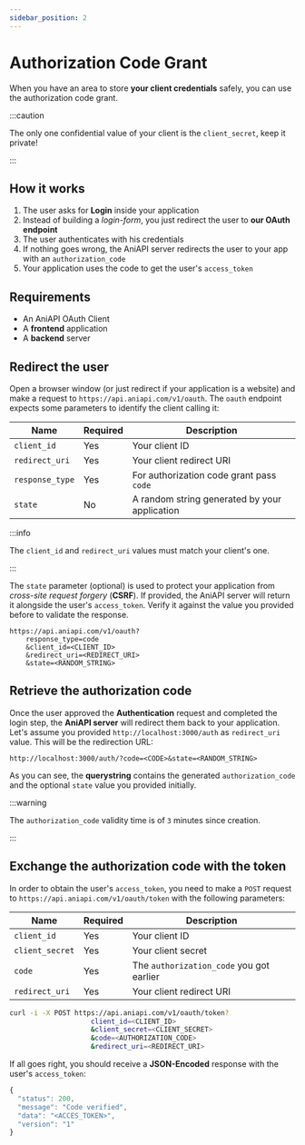 ```yaml
---
sidebar_position: 2
---
```


# Authorization Code Grant

When you have an area to store **your client credentials** safely, you can use the authorization code grant.

:::caution

The only one confidential value of your client is the `client_secret`, keep it private!

:::

## How it works

1. The user asks for **Login** inside your application
2. Instead of building a *login-form*, you just redirect the user to **our OAuth endpoint**
3. The user authenticates with his credentials
4. If nothing goes wrong, the AniAPI server redirects the user to your app with an `authorization_code`
5. Your application uses the code to get the user's `access_token`

## Requirements

* An AniAPI OAuth Client
* A **frontend** application
* A **backend** server

## Redirect the user

Open a browser window (or just redirect if your application is a website) and make a request to `https://api.aniapi.com/v1/oauth`.
The `oauth` endpoint expects some parameters to identify the client calling it:

| Name            | Required  | Description                                   |
| ---             | ---       | ---                                           |
| `client_id`     | Yes       | Your client ID                                |
| `redirect_uri`  | Yes       | Your client redirect URI                      |
| `response_type` | Yes       | For authorization code grant pass `code`      |
| `state`         | No        | A random string generated by your application |

:::info 

The `client_id` and `redirect_uri` values must match your client's one.

:::

The `state` parameter (optional) is used to protect your application from *cross-site request forgery* (**CSRF**).
If provided, the AniAPI server will return it alongside the user's `access_token`.
Verify it against the value you provided before to validate the response.

```http title="Example request URL"
https://api.aniapi.com/v1/oauth?
    response_type=code
    &client_id=<CLIENT_ID>
    &redirect_uri=<REDIRECT_URI>
    &state=<RANDOM_STRING>
```

## Retrieve the authorization code

Once the user approved the **Authentication** request and completed the login step, the **AniAPI server** will redirect them back to your application.
Let's assume you provided `http://localhost:3000/auth` as `redirect_uri` value. This will be the redirection URL:

```http title="Example redirect URL"
http://localhost:3000/auth/?code=<CODE>&state=<RANDOM_STRING>
```

As you can see, the **querystring** contains the generated `authorization_code` and the optional `state` value you provided initially.

:::warning

The `authorization_code` validity time is of `3` minutes since creation.

:::

## Exchange the authorization code with the token

In order to obtain the user's `access_token`, you need to make a `POST` request to `https://api.aniapi.com/v1/oauth/token` with the following parameters:

| Name            | Required  | Description                                   |
| ---             | ---       | ---                                           |
| `client_id`     | Yes       | Your client ID                                |
| `client_secret` | Yes       | Your client secret                            |
| `code`          | Yes       | The `authorization_code` you got earlier      |
| `redirect_uri`  | Yes       | Your client redirect URI                      |

```bash title="Example request"
curl -i -X POST https://api.aniapi.com/v1/oauth/token?
                    client_id=<CLIENT_ID>
                    &client_secret=<CLIENT_SECRET>
                    &code=<AUTHORIZATION_CODE>
                    &redirect_uri=<REDIRECT_URI>
```

If all goes right, you should receive a **JSON-Encoded** response with the user's `access_token`:

```js title="Example response"
{
  "status": 200,
  "message": "Code verified",
  "data": "<ACCES_TOKEN>",
  "version": "1"
}
```
